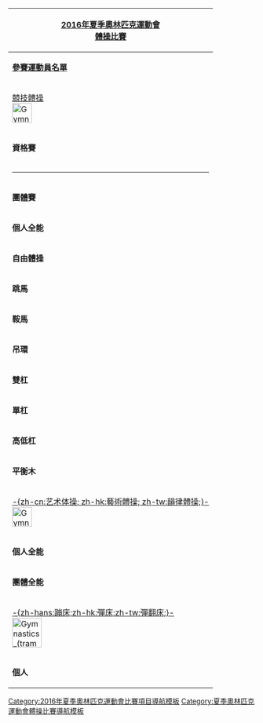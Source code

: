 {| style="float:right; clear:right; padding:0.3em; margin-left:15px; border:1px solid #B8C7D9; background:#f5faff; font-size:90%; line-height:1.5em"
|- style="background:#cedff2; text-align:center;"
!colspan=5|[[2016年夏季奧林匹克運動會]]<br>[[2016年夏季奧林匹克運動會體操比賽|體操比賽]]
|- style="text-align:center;"
|colspan=5| '''[[2016年夏季奧林匹克運動會體操比賽參賽名單|參賽運動員名單]]'''
|- style="background:#deeaf6; text-align:center;"
!colspan=5|[[競技體操]]<br>[[Image:Gymnastics (artistic) pictogram.svg|40px]]
|-
|'''資格賽'''
|&nbsp;
|[[2016年夏季奧林匹克運動會體操男子資格賽|男子]]
|&nbsp;
|[[2016年夏季奧林匹克運動會體操女子資格賽|女子]]
|-
|colspan=5|<hr>
|-
|'''團體賽'''
|&nbsp;
|[[2016年夏季奧林匹克運動會體操男子團體比賽|男子]]
|&nbsp;
|[[2016年夏季奧林匹克運動會體操女子團體比賽|女子]]
|-
|'''個人全能'''
|&nbsp;
|[[2016年夏季奧林匹克運動會體操男子個人全能比賽|男子]]
|&nbsp;
|[[2016年夏季奧林匹克運動會體操女子個人全能比賽|女子]]
|-
|'''自由體操'''
|&nbsp;
|[[2016年夏季奧林匹克運動會體操男子自由體操比賽|男子]]
|&nbsp;
|[[2016年夏季奧林匹克運動會體操女子自由體操比賽|女子]]
|-
|'''跳馬 '''
|&nbsp;
|[[2016年夏季奧林匹克運動會體操男子跳馬比賽|男子]]
|&nbsp;
|[[2016年夏季奧林匹克運動會體操女子跳馬比賽|女子]]
|-
|'''鞍馬 '''
|&nbsp;
|[[2016年夏季奧林匹克運動會體操男子鞍馬比賽|男子]]
|&nbsp;
|
|-
|'''吊環 '''
|&nbsp;
|[[2016年夏季奧林匹克運動會體操男子吊環比賽|男子]]
|&nbsp;
|
|-
|'''雙杠 '''
|&nbsp;
|[[2016年夏季奧林匹克運動會體操男子雙杠比賽|男子]]
|&nbsp;
|
|-
|'''單杠 '''
|&nbsp;
|[[2016年夏季奧林匹克運動會體操男子單杠比賽|男子]]
|&nbsp;
|
|-
|'''高低杠 '''
|&nbsp;
|
|&nbsp;
|[[2016年夏季奧林匹克運動會體操女子高低杠比賽|女子]]
|-
|'''平衡木 '''
|&nbsp;
|
|&nbsp;
|[[2016年夏季奧林匹克運動會體操女子平衡木比賽|女子]]
|- style="background:#deeaf6; text-align:center;"
!colspan=5|[[艺术体操|-{zh-cn:艺术体操; zh-hk:藝術體操; zh-tw:韻律體操;}-]]<br>[[File:Gymnastics (rhythmic) pictogram.svg|40px]]
|-
|'''個人全能'''
|&nbsp;
|
|&nbsp;
|[[2016年夏季奧林匹克運動會韻律體操女子個人全能比賽|女子]]
|-
|'''團體全能'''
|&nbsp;
|
|&nbsp;
|[[2016年夏季奧林匹克運動會韻律體操女子團體全能比賽|女子]]
|- style="background:#deeaf6; text-align:center;"
!colspan=5|[[蹦床|-{zh-hans:蹦床;zh-hk:彈床;zh-tw:彈翻床;}-]]<br>[[File:Gymnastics (trampoline) pictogram.svg|60px]]
|-
|'''個人'''
|&nbsp;
|[[2016年夏季奧林匹克運動會男子彈翻床比賽|男子]]
|&nbsp;
|[[2016年夏季奧林匹克運動會女子彈翻床比賽|女子]]
|}<noinclude>
[[Category:2016年夏季奧林匹克運動會比賽項目導航模板]]
[[Category:夏季奧林匹克運動會體操比賽導航模板]]
</noinclude>